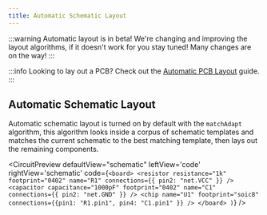 ```yaml
---
title: Automatic Schematic Layout
---
```


:::warning
Automatic layout is in beta! We're changing and improving the layout algorithms,
if it doesn't work for you stay tuned! Many changes are on the way!
:::

:::info
Looking to lay out a PCB? Check out the [Automatic PCB Layout](./automatic-pcb-layout) guide.
:::



## Automatic Schematic Layout

Automatic schematic layout is turned on by default with the `matchAdapt` algorithm,
this algorithm looks inside a corpus of schematic templates and matches the current
schematic to the best matching template, then lays out the remaining components.

<CircuitPreview
  defaultView="schematic"
  leftView='code'
  rightView='schematic'
  code={`
  <board>
    <resistor
      resistance="1k"
      footprint="0402"
      name="R1"
      connections={{ pin2: "net.VCC" }}
    />
    <capacitor
      capacitance="1000pF"
      footprint="0402"
      name="C1"
      connections={{ pin2: "net.GND" }}
    />
    <chip name="U1" footprint="soic8" connections={{pin1: "R1.pin1", pin4: "C1.pin1" }} />
  </board>
)
`}
/>